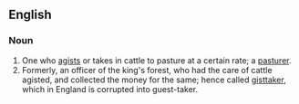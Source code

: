 ==English==
===Noun===
#One who [[agist]]s or takes in cattle to pasture at a certain rate; a [[pasturer]].
#Formerly, an officer of the king's forest, who had the care of cattle agisted, and collected the money for the same; hence called [[gisttaker]], which in England is corrupted into guest-taker.